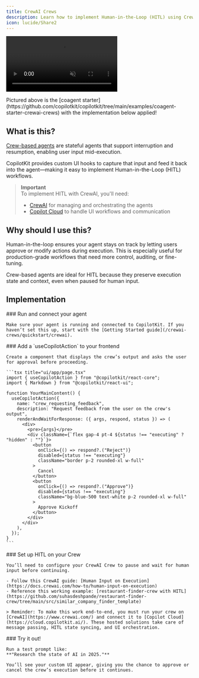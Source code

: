 ```yaml
---
title: CrewAI Crews
description: Learn how to implement Human-in-the-Loop (HITL) using CrewAI Crews.
icon: lucide/Share2
---
```



<video
  src="https://cdn.copilotkit.ai/docs/copilotkit/images/coagents/node-hitl.mp4"
  className="rounded-lg shadow-xl"
  loop
  playsInline
  controls
  autoPlay
  muted
/>

<Callout type="info">  
  Pictured above is the [coagent starter](https://github.com/copilotkit/copilotkit/tree/main/examples/coagent-starter-crewai-crews)  
  with the implementation below applied!  
</Callout>

## What is this?

[Crew-based agents](https://docs.crewai.com/concepts/crews) are stateful agents that support interruption and resumption, enabling user input mid-execution.

CopilotKit provides custom UI hooks to capture that input and feed it back into the agent—making it easy to implement Human-in-the-Loop (HITL) workflows.

> **Important**  
> To implement HITL with CrewAI, you'll need:
> - [CrewAI](https://www.crewai.com/) for managing and orchestrating the agents  
> - [Copilot Cloud](https://cloud.copilotkit.ai/) to handle UI workflows and communication

## Why should I use this?

Human-in-the-loop ensures your agent stays on track by letting users approve or modify actions during execution. This is especially useful for production-grade workflows that need more control, auditing, or fine-tuning.

Crew-based agents are ideal for HITL because they preserve execution state and context, even when paused for human input.

## Implementation

<Steps>
  <Step>
    ### Run and connect your agent

    Make sure your agent is running and connected to CopilotKit. If you haven’t set this up, start with the [Getting Started guide](/crewai-crews/quickstart/crewai).

  </Step>


  <Step>
    ### Add a `useCopilotAction` to your frontend

    Create a component that displays the crew’s output and asks the user for approval before proceeding.

    ```tsx title="ui/app/page.tsx"
    import { useCopilotAction } from "@copilotkit/react-core";
    import { Markdown } from "@copilotkit/react-ui";

    function YourMainContent() {
      useCopilotAction({
        name: "crew_requesting_feedback",
        description: "Request feedback from the user on the crew's output",
        renderAndWaitForResponse: ({ args, respond, status }) => (
          <div>
            <pre>{args}</pre>
            <div className={`flex gap-4 pt-4 ${status !== "executing" ? "hidden" : ""}`}>
              <button
                onClick={() => respond?.("Reject")}
                disabled={status !== "executing"}
                className="border p-2 rounded-xl w-full"
              >
                Cancel
              </button>
              <button
                onClick={() => respond?.("Approve")}
                disabled={status !== "executing"}
                className="bg-blue-500 text-white p-2 rounded-xl w-full"
              >
                Approve Kickoff
              </button>
            </div>
          </div>
        ),
      });
    }
    ```
  </Step>

  <Step>
    ### Set up HITL on your Crew

    You’ll need to configure your CrewAI Crew to pause and wait for human input before continuing.

    - Follow this CrewAI guide: [Human Input on Execution](https://docs.crewai.com/how-to/human-input-on-execution)  
    - Reference this working example: [restaurant-finder-crew with HITL](https://github.com/suhasdeshpande/restaurant-finder-crew/tree/main/src/similar_company_finder_template)

    > Reminder: To make this work end-to-end, you must run your crew on [CrewAI](https://www.crewai.com/) and connect it to [Copilot Cloud](https://cloud.copilotkit.ai/). These hosted solutions take care of message passing, HITL state syncing, and UI orchestration.
  </Step>

  <Step>
    ### Try it out!

    Run a test prompt like:  
    **"Research the state of AI in 2025."**

    You’ll see your custom UI appear, giving you the chance to approve or cancel the crew’s execution before it continues.
  </Step>
</Steps>
